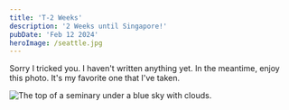 ```yaml
---
title: 'T-2 Weeks'
description: '2 Weeks until Singapore!'
pubDate: 'Feb 12 2024'
heroImage: /seattle.jpg
---
```


Sorry I tricked you. I haven't written anything yet. In the meantime, enjoy this photo. It's my favorite one that I've taken.

<Image src={test} alt="The top of a seminary under a blue sky with clouds."/>